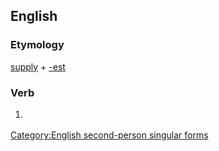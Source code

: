 ==English==

===Etymology===
[[supply]] + [[-est]]

===Verb===
{{infl|en|verb form}}

# {{archaic}} {{form of|Second-person singular simple present form of|supply}}

[[Category:English second-person singular forms]]